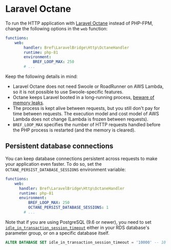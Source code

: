 
# Laravel Octane

To run the HTTP application with [Laravel Octane](https://laravel.com/docs/10.x/octane) instead of PHP-FPM, change the following options in the `web` function:

```yml
functions:
    web:
        handler: Bref\LaravelBridge\Http\OctaneHandler
        runtime: php-81
        environment:
            BREF_LOOP_MAX: 250
        # ...
```

Keep the following details in mind:

- Laravel Octane does not need Swoole or RoadRunner on AWS Lambda, so it is not possible to use Swoole-specific features.
- Octane keeps Laravel booted in a long-running process, [beware of memory leaks](https://laravel.com/docs/10.x/octane#managing-memory-leaks).
- The process is kept alive between requests, but you still don't pay for time between requests. The execution model and cost model of AWS Lambda does not change (Lambda is frozen between requests).
- `BREF_LOOP_MAX` specifies the number of HTTP requests handled before the PHP process is restarted (and the memory is cleared).

## Persistent database connections

You can keep database connections persistent across requests to make your application even faster. To do so, set the `OCTANE_PERSIST_DATABASE_SESSIONS` environment variable:

```yml
functions:
    web:
      handler: Bref\LaravelBridge\Http\OctaneHandler
      runtime: php-81
      environment:
          BREF_LOOP_MAX: 250
          OCTANE_PERSIST_DATABASE_SESSIONS: 1
        # ...
```

Note that if you are using PostgreSQL (9.6 or newer), you need to set [`idle_in_transaction_session_timeout`](https://www.postgresql.org/docs/current/runtime-config-client.html#GUC-IDLE-IN-TRANSACTION-SESSION-TIMEOUT) either in your RDS database's parameter group, or on a specific database itself.

```sql
ALTER DATABASE SET idle_in_transaction_session_timeout = '10000' -- 10 seconds in ms
```
